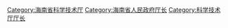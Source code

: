 [[Category:海南省科学技术厅|Category:海南省科学技术厅]]
[[Category:海南省人民政府厅长‎|Category:海南省人民政府厅长‎]]
[[Category:科学技术厅厅长|Category:科学技术厅厅长]]